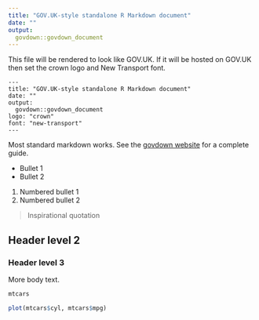 ```yaml
---
title: "GOV.UK-style standalone R Markdown document"
date: ""
output:
  govdown::govdown_document
---
```


This file will be rendered to look like GOV.UK.  If it will be hosted on GOV.UK
then set the crown logo and New Transport font.

    ---
    title: "GOV.UK-style standalone R Markdown document"
    date: ""
    output:
      govdown::govdown_document
    logo: "crown"
    font: "new-transport"
    ---

Most standard markdown works.  See the [govdown
website](https://ukgovdatascience.github.io/govdown/index.html) for a complete
guide.

* Bullet 1
* Bullet 2

1. Numbered bullet 1
1. Numbered bullet 2

> Inspirational quotation

## Header level 2

### Header level 3

More body text.

```r
mtcars

plot(mtcars$cyl, mtcars$mpg)
```

